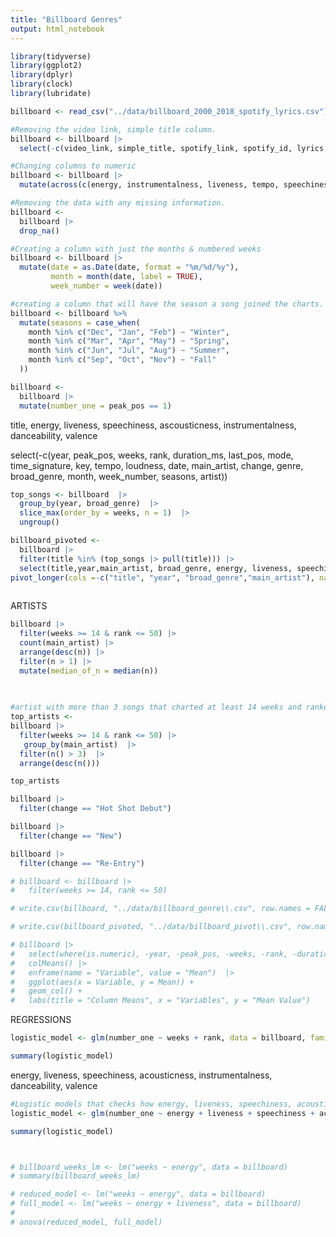 ```yaml
---
title: "Billboard Genres"
output: html_notebook
---
```

```r
library(tidyverse)
library(ggplot2)
library(dplyr)
library(clock)
library(lubridate)
```

```r
billboard <- read_csv("../data/billboard_2000_2018_spotify_lyrics.csv")
```
```r
#Removing the video link, simple title column.
billboard <- billboard |> 
  select(-c(video_link, simple_title, spotify_link, spotify_id, lyrics, analysis_url, genre, mode, key, time_signature))
```

```r
#Changing columns to numeric
billboard <- billboard |> 
  mutate(across(c(energy, instrumentalness, liveness, tempo, speechiness, acousticness, danceability, duration_ms, loudness, valence), as.numeric))
```

```r
#Removing the data with any missing information.
billboard <- 
  billboard |> 
  drop_na()
```

```r
#Creating a column with just the months & numbered weeks
billboard <- billboard |> 
  mutate(date = as.Date(date, format = "%m/%d/%y"),
         month = month(date, label = TRUE),
         week_number = week(date))
```

```r
#creating a column that will have the season a song joined the charts.
billboard <- billboard %>%
  mutate(seasons = case_when(
    month %in% c("Dec", "Jan", "Feb") ~ "Winter",
    month %in% c("Mar", "Apr", "May") ~ "Spring",
    month %in% c("Jun", "Jul", "Aug") ~ "Summer",
    month %in% c("Sep", "Oct", "Nov") ~ "Fall"
  ))
```

```r
billboard <- 
  billboard |> 
  mutate(number_one = peak_pos == 1)
```

title, energy, liveness, speechiness, ascousticness, instrumentalness, danceability, valence

select(-c(year, peak_pos, weeks, rank, duration_ms, last_pos, mode, time_signature, key, tempo, loudness, date, main_artist, change, genre, broad_genre, month, week_number, seasons, artist)) 

```r
top_songs <- billboard  |> 
  group_by(year, broad_genre)  |> 
  slice_max(order_by = weeks, n = 1)  |> 
  ungroup() 

billboard_pivoted <-
  billboard |> 
  filter(title %in% (top_songs |> pull(title))) |> 
  select(title,year,main_artist, broad_genre, energy, liveness, speechiness, acousticness, instrumentalness, danceability, valence) |> 
pivot_longer(cols =-c("title", "year", "broad_genre","main_artist"), names_to = "variable", values_to = "value")  
  
```

ARTISTS
```r
billboard |> 
  filter(weeks >= 14 & rank <= 50) |> 
  count(main_artist) |> 
  arrange(desc(n)) |> 
  filter(n > 1) |> 
  mutate(median_of_n = median(n)) 
  
  
```

```r
#artist with more than 3 songs that charted at least 14 weeks and ranked lower than 50. 
top_artists <-
billboard |> 
  filter(weeks >= 14 & rank <= 50) |> 
   group_by(main_artist)  |> 
  filter(n() > 3)  |> 
  arrange(desc(n()))

top_artists
```

```r
billboard |> 
  filter(change == "Hot Shot Debut")
```
```r
billboard |> 
  filter(change == "New")
```
```r
billboard |> 
  filter(change == "Re-Entry")
```






```r
# billboard <- billboard |> 
#   filter(weeks >= 14, rank <= 50)
```

```r
# write.csv(billboard, "../data/billboard_genre\\.csv", row.names = FALSE)
```
```r
# write.csv(billboard_pivoted, "../data/billboard_pivot\\.csv", row.names = FALSE)
```


```r
# billboard |> 
#   select(where(is.numeric), -year, -peak_pos, -weeks, -rank, -duration_ms, -last_pos, -mode, -time_signature, -key, -tempo, -loudness) |> 
#   colMeans() |> 
#   enframe(name = "Variable", value = "Mean")  |> 
#   ggplot(aes(x = Variable, y = Mean)) +
#   geom_col() +
#   labs(title = "Column Means", x = "Variables", y = "Mean Value")

```
REGRESSIONS

```r
logistic_model <- glm(number_one ~ weeks + rank, data = billboard, family = "binomial")

summary(logistic_model)
```
energy, liveness, speechiness, acousticness, instrumentalness, danceability, valence
```r
#Logistic models that checks how energy, liveness, speechiness, acousticness, instrumentalness, danceability, valence may determine if a song reaches the number one spot. 
logistic_model <- glm(number_one ~ energy + liveness + speechiness + acousticness + instrumentalness + danceability + valence, data = billboard, family = "binomial")

summary(logistic_model)
```

```r

```

```r

```







```r
# billboard_weeks_lm <- lm("weeks ~ energy", data = billboard)
# summary(billboard_weeks_lm)
```

```r
# reduced_model <- lm("weeks ~ energy", data = billboard)
# full_model <- lm("weeks ~ energy + liveness", data = billboard)
# 
# anova(reduced_model, full_model)
```













































